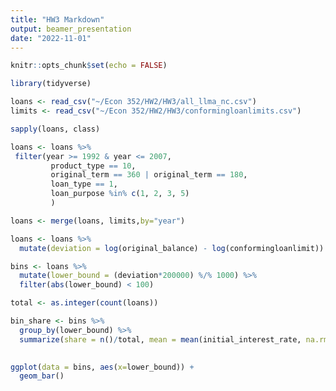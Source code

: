 ```yaml
---
title: "HW3 Markdown"
output: beamer_presentation
date: "2022-11-01"
---
```


```r
knitr::opts_chunk$set(echo = FALSE)
```

```r
library(tidyverse)
```


```r
loans <- read_csv("~/Econ 352/HW2/HW3/all_llma_nc.csv")
limits <- read_csv("~/Econ 352/HW2/HW3/conformingloanlimits.csv")
```

```r
sapply(loans, class)

```
```r
loans <- loans %>% 
 filter(year >= 1992 & year <= 2007,
         product_type == 10,
         original_term == 360 | original_term == 180,
         loan_type == 1,
         loan_purpose %in% c(1, 2, 3, 5)
         )
```


```r
loans <- merge(loans, limits,by="year")
```


```r
loans <- loans %>%
  mutate(deviation = log(original_balance) - log(conformingloanlimit))
```

```r
bins <- loans %>%
  mutate(lower_bound = (deviation*200000) %/% 1000) %>%
  filter(abs(lower_bound) < 100)


```




```r
total <- as.integer(count(loans))

bin_share <- bins %>%
  group_by(lower_bound) %>%
  summarize(share = n()/total, mean = mean(initial_interest_rate, na.rm = TRUE))
  

```


```r
ggplot(data = bins, aes(x=lower_bound)) +
  geom_bar()

```
